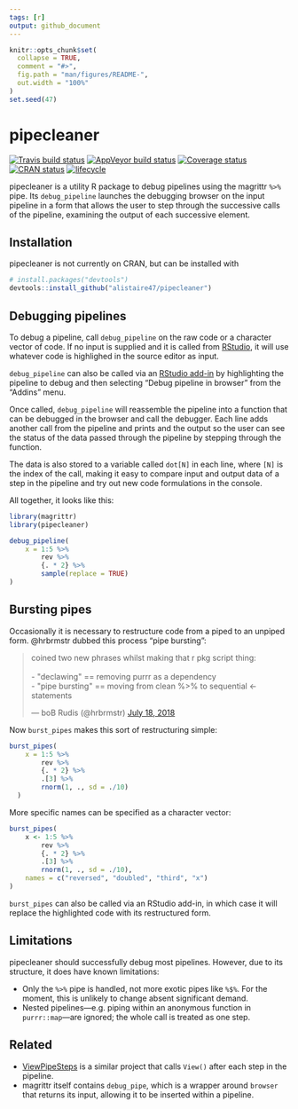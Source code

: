 ```yaml
---
tags: [r]
output: github_document
---
```


<!-- README.md is generated from README.Rmd. Please edit that file -->

```r
knitr::opts_chunk$set(
  collapse = TRUE,
  comment = "#>",
  fig.path = "man/figures/README-",
  out.width = "100%"
)
set.seed(47)
```
# pipecleaner

[![Travis build status](https://travis-ci.org/alistaire47/pipecleaner.svg?branch=master)](https://travis-ci.org/alistaire47/pipecleaner)
[![AppVeyor build status](https://ci.appveyor.com/api/projects/status/agx2ht7cpwrnrk0k?svg=true)](https://ci.appveyor.com/project/alistaire47/pipecleaner)
[![Coverage status](https://codecov.io/gh/alistaire47/pipecleaner/branch/master/graph/badge.svg)](https://codecov.io/github/alistaire47/pipecleaner?branch=master)
[![CRAN status](https://www.r-pkg.org/badges/version/pipecleaner)](https://cran.r-project.org/package=pipecleaner)
[![lifecycle](https://img.shields.io/badge/lifecycle-experimental-orange.svg)](https://www.tidyverse.org/lifecycle/#experimental)

pipecleaner is a utility R package to debug pipelines using the magrittr `%>%` 
pipe. Its `debug_pipeline` launches the debugging browser on the input pipeline 
in a form that allows the user to step through the successive calls of the 
pipeline, examining the output of each successive element.

## Installation

pipecleaner is not currently on CRAN, but can be installed with

``` r
# install.packages("devtools")
devtools::install_github("alistaire47/pipecleaner")
```

## Debugging pipelines

To debug a pipeline, call `debug_pipeline` on the raw code or a character 
vector of code. If no input is supplied and it is called 
from [RStudio](https://www.rstudio.com/products/RStudio/), it will use whatever 
code is highlighed in the source editor as input.

`debug_pipeline` can also be called via 
an [RStudio add-in](https://rstudio.github.io/rstudioaddins/) by highlighting 
the pipeline to debug and then selecting "Debug pipeline in browser" from the 
"Addins" menu.

Once called, `debug_pipeline` will reassemble the pipeline into a function that 
can be debugged in the browser and call the debugger. Each line adds another 
call from the pipeline and prints and the output so the user can see the status 
of the data passed through the pipeline by stepping through the function. 

The data is also stored to a variable called `dot[N]` in each line, 
where `[N]` is the index of the call, making it easy to compare input and 
output data of a step in the pipeline and try out new code formulations in the 
console.

All together, it looks like this:

```r
library(magrittr)
library(pipecleaner)

debug_pipeline(
    x = 1:5 %>% 
        rev %>% 
        {. * 2} %>% 
        sample(replace = TRUE)
)
```

## Bursting pipes

Occasionally it is necessary to restructure code from a piped to an unpiped 
form. @hrbrmstr dubbed this process "pipe bursting": 

<blockquote class="twitter-tweet" data-partner="tweetdeck"><p lang="en" dir="ltr">coined two new phrases whilst making that r pkg script thing:<br><br>- &quot;declawing&quot; == removing purrr as a dependency<br>- &quot;pipe bursting&quot; == moving from clean %&gt;% to sequential &lt;- statements</p>&mdash; boB Rudis (@hrbrmstr) <a href="https://twitter.com/hrbrmstr/status/1019700751268970502?ref_src=twsrc%5Etfw">July 18, 2018</a></blockquote>
<script async src="https://platform.twitter.com/widgets.js" charset="utf-8"></script>

Now `burst_pipes` makes this sort of restructuring simple:

```r
burst_pipes(
    x = 1:5 %>% 
        rev %>% 
        {. * 2} %>% 
        .[3] %>% 
        rnorm(1, ., sd = ./10)
  )
```

More specific names can be specified as a character vector:
```r
burst_pipes(
    x <- 1:5 %>% 
        rev %>% 
        {. * 2} %>% 
        .[3] %>% 
        rnorm(1, ., sd = ./10),
    names = c("reversed", "doubled", "third", "x")
)
```

`burst_pipes` can also be called via an RStudio add-in, in which case it will 
replace the highlighted code with its restructured form.

## Limitations

pipecleaner should successfully debug most pipelines. However, due to its 
structure, it does have known limitations:

- Only the `%>%` pipe is handled, not more exotic pipes like `%$%`. For the 
    moment, this is unlikely to change absent significant demand.
- Nested pipelines—e.g. piping within an anonymous function in 
    `purrr::map`—are ignored; the whole call is treated as one step. 
    
## Related

- [ViewPipeSteps](https://github.com/daranzolin/ViewPipeSteps) is a similar 
    project that calls `View()` after each step in the pipeline.
- magrittr itself contains `debug_pipe`, which is a wrapper around `browser` 
    that returns its input, allowing it to be inserted within a pipeline.
